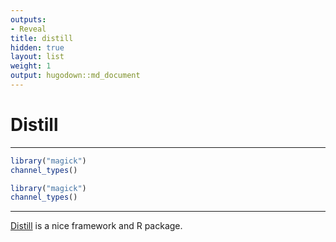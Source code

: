 ```yaml
---
outputs:
- Reveal
title: distill
hidden: true
layout: list
weight: 1
output: hugodown::md_document
---
```


# Distill

---

```r
library("magick")
channel_types()
```

```r
library("magick")
channel_types()
```

---

[Distill](rstudio.github.io/distill/) is a nice framework and R package.

